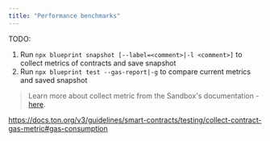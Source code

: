 ```yaml
---
title: "Performance benchmarks"
---
```


TODO:

1. Run `npx blueprint snapshot [--label=<comment>|-l <comment>]` to collect metrics of contracts and save snapshot
2. Run `npx blueprint test --gas-report|-g` to compare current metrics and saved snapshot

> Learn more about collect metric from the Sandbox's documentation - [here](https://github.com/ton-org/sandbox#benchmark-contracts).


https://docs.ton.org/v3/guidelines/smart-contracts/testing/collect-contract-gas-metric#gas-consumption